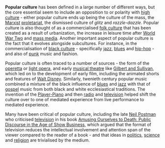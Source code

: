 {{subpages}}
'''Popular culture''' has been defined in a large number of different ways, but the core essential seem to include an opposition to or polarity with [[high culture]] - either popular culture ends up being the culture of the mass, the [[Marxism|Marxist]] [[proletariat]], the dismissed culture of ''glitz'' and ''razzle-dazzle''. Popular culture is also thought of as a commercialised [[folk culture]] that has been created as a result of urbanization, the increase in leisure time after [[World War Two]] and [[mass media]]. Another important aspect of popular culture is the fact that it evolves alongside subcultures. For instance, in the commercialisation of [[black culture]] - specifically [[jazz]], [[blues]] and [[hip-hop]] - and also of [[punk]] music and fashion.

Popular culture is often traced to a number of sources - the form of the [[operetta]] or [[light opera]], and early [[musical theatre]] like [[Gilbert and Sullivan]], which led on to the development of early film, including the animated shorts and features of [[Walt Disney]]. Similarly, twenieth century popular music combined a mixture of the black influence of [[blues]] and [[jazz]] with that of [[gospel]] music from both black and white ecclesiastical traditions. The invention of the [[Player-Piano]] and then [[radio]] and [[television]] helped shift the culture over to one of mediated experience from live performance to mediated experience.

Many have been critical of popular culture, including the late [[Neil Postman]] who criticised [[television]] in his book [[Amusing Ourselves to Death: Public Discourse in the Age of Show Business]], which argued that the format of television reduces the intellectual involvement and attention span of the viewer compared to the reader of a book - and that ideas in [[politics]], [[science]] and [[religion]] are trivialised by the medium.